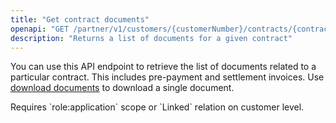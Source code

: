 ```yaml
---
title: "Get contract documents"
openapi: "GET /partner/v1/customers/{customerNumber}/contracts/{contractNumber}/documents"
description: "Returns a list of documents for a given contract"
---
```


You can use this API endpoint to retrieve the list of documents related to a particular contract. This includes pre-payment and settlement invoices. Use [download documents](/api-reference/customers/download_contract_document) to download a single document.

<Note>
  Requires `role:application` scope or `Linked` relation on customer level.
</Note>